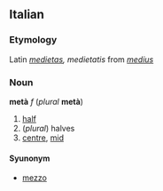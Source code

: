 ==Italian==
===Etymology===
Latin ''[[medietas]], medietatis'' from ''[[medius]]''
===Noun===
'''metà''' ''f'' (''plural'' '''metà''')

#[[half]]
#(''plural'') halves
# [[centre]], [[mid]]

====Syunonym====
*[[mezzo]]